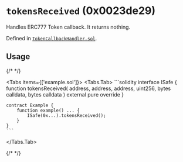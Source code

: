 




# `tokensReceived` (0x0023de29)

Handles ERC777 Token callback. It returns nothing.

Defined in [`TokenCallbackHandler.sol`](https://github.com/safe-global/safe-smart-account/tree/v1.4.1/contracts/handler/TokenCallbackHandler.sol#L48).


## Usage

{/* <!-- vale off --> */}

<Tabs items={['example.sol']}>
  <Tabs.Tab>
    ```solidity
    interface ISafe {
        function tokensReceived(
            address,
            address,
            address,
            uint256,
            bytes calldata,
            bytes calldata
        ) external pure override
    }

    contract Example {
        function example() ... {
            ISafe(0x...).tokensReceived();
        }
    }
    ```
  </Tabs.Tab>
</Tabs>

{/* <!-- vale on --> */}






